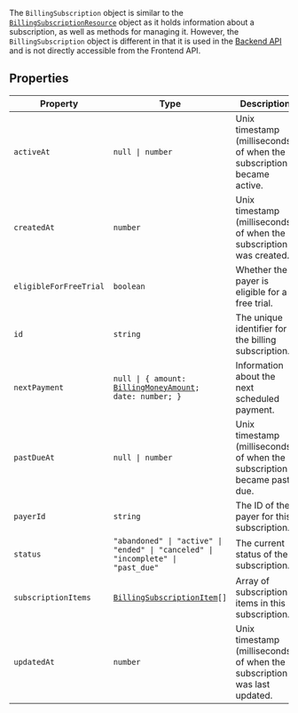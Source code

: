 The `BillingSubscription` object is similar to the [`BillingSubscriptionResource`](/docs/reference/javascript/types/billing-subscription-resource) object as it holds information about a subscription, as well as methods for managing it. However, the `BillingSubscription` object is different in that it is used in the [Backend API](/docs/reference/backend-api/tag/billing/get/organizations/%7Borganization_id%7D/billing/subscription) and is not directly accessible from the Frontend API.

## Properties

| Property                                                 | Type                                                                                                                          | Description                                                              |
| -------------------------------------------------------- | ----------------------------------------------------------------------------------------------------------------------------- | ------------------------------------------------------------------------ |
| <a id="activeat"></a> `activeAt`                         | <code>null \| number</code>                                                                                                   | Unix timestamp (milliseconds) of when the subscription became active.    |
| <a id="createdat"></a> `createdAt`                       | `number`                                                                                                                      | Unix timestamp (milliseconds) of when the subscription was created.      |
| <a id="eligibleforfreetrial"></a> `eligibleForFreeTrial` | `boolean`                                                                                                                     | Whether the payer is eligible for a free trial.                          |
| <a id="id"></a> `id`                                     | `string`                                                                                                                      | The unique identifier for the billing subscription.                      |
| <a id="nextpayment"></a> `nextPayment`                   | <code>null \| \{ amount: [BillingMoneyAmount](/docs/reference/javascript/types/billing-money-amount); date: number; \}</code> | Information about the next scheduled payment.                            |
| <a id="pastdueat"></a> `pastDueAt`                       | <code>null \| number</code>                                                                                                   | Unix timestamp (milliseconds) of when the subscription became past due.  |
| <a id="payerid"></a> `payerId`                           | `string`                                                                                                                      | The ID of the payer for this subscription.                               |
| <a id="status"></a> `status`                             | <code>"abandoned" \| "active" \| "ended" \| "canceled" \| "incomplete" \| "past_due"</code>                                   | The current status of the subscription.                                  |
| <a id="subscriptionitems"></a> `subscriptionItems`       | <code>[BillingSubscriptionItem](billing-subscription-item.mdx)[]</code>                                                       | Array of subscription items in this subscription.                        |
| <a id="updatedat"></a> `updatedAt`                       | `number`                                                                                                                      | Unix timestamp (milliseconds) of when the subscription was last updated. |
